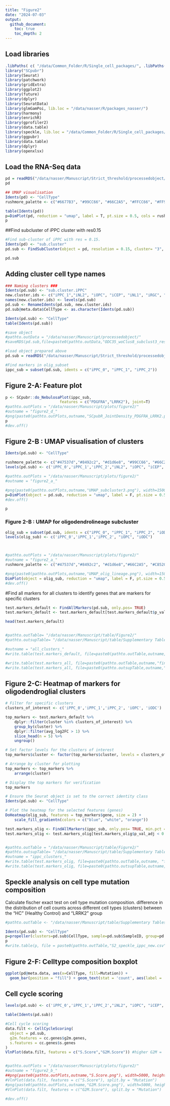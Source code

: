 ```yaml
---
title: "Figure2"
date: "2024-07-03"
output: 
  github_document:
    toc: true
    toc_depth: 2
---
```


## Load libraries

```r
.libPaths( c( "/data/Common_Folder/R/Single_cell_packages/", .libPaths()) )
library("SCpubr")
library(Seurat)
library(patchwork)
library(gridExtra)
library(ggplot2)
library(future)
library(dplyr)
library(SeuratData)
library(glmGamPoi, lib.loc = "/data/nasser/R/packages_nasser/")
library(harmony)
library(enrichR)
library(gprofiler2)
library(data.table) 
library(speckle, lib.loc = "/data/Common_Folder/R/Single_cell_packages/")
library(ggpubr)
library(data.table)
library(dplyr)
library(openxlsx)

```

## Load the RNA-Seq data

```r
pd = readRDS("/data/nasser/Manuscript/Strict_threshold/processedobject/ODC35_woClus8_subclust3_res0.15_NK")
pd
```

```r
## UMAP visualisation
Idents(pd) <- "CellType"
rushmore_palette <- c("#6677B3", "#99CC66", "#66C2A5", "#FFCC66", "#FF9933", "#FF9999", "#C85200", "#B3B3B3", "#999999", "#666666")

table(Idents(pd))
p=DimPlot(pd, reduction = "umap", label = T, pt.size = 0.5, cols = rushmore_palette) 
p
```

##Find subcluster of iPPC cluster with res0.15

```r
#Find sub-cluster of iPPC with res = 0.15. 
Idents(pd) <- "sub.cluster"
pd.sub <- FindSubCluster(object = pd, resolution = 0.15, cluster= "3", graph.name = "SCT_nn", subcluster.name = "sub.cluster.iPPC") 

pd.sub
```

## Adding cluster cell type names

```r
### Naming clusters ###
Idents(pd.sub) <- "sub.cluster.iPPC"
new.cluster.ids <- c("iPPC_1","iNL2", "iOPC", "iCEP", "iNL1", "iRGC", "iPPC_0" , "iODC", "iINPC", "iPPC_2")
names(new.cluster.ids) <- levels(pd.sub)
pd.sub <- RenameIdents(pd.sub, new.cluster.ids)
pd.sub@meta.data$CellType <- as.character(Idents(pd.sub))

Idents(pd.sub) <- "CellType"
table(Idents(pd.sub))

#save object
#pathto.outData = "/data/nasser/Manuscript/processedobject/"
#saveRDS(pd.sub,file=paste0(pathto.outData,"ODC35_woClus8_subclust3_res0.15_NK"))

```

```r
#load object prepared above
pd.sub = readRDS("/data/nasser/Manuscript/Strict_threshold/processedobject/ODC35_woClus8_subclust3_res0.15_NK")
```

```r
#Find markers in olig_subset 
ippc_sub = subset(pd.sub, idents = c("iPPC_0", "iPPC_1", "iPPC_2"))
```

## Figure 2-A: Feature plot

```r
p <- SCpubr::do_NebulosaPlot(ippc_sub,
                        features = c("PDGFRA","LRRK2"), joint=T)
#pathto.outPlots = "/data/nasser/Manuscript/plots/figure2/"
#outname = "figure2_d_"
#png(paste0(pathto.outPlots,outname,"SCpubR_JointDensity_PDGFRA_LRRK2.png"), width=5000, height=3000, res = 300)
p
#dev.off()
```

## Figure 2-B : UMAP visualisation of clusters

```r
Idents(pd.sub) <- "CellType"

rushmore_palette <- c("#47537d","#8492c2", "#d1d6e8", "#99CC66", "#66C2A5", "#FFCC66", "#FF9933", "#FF9999", "#C85200", "#B3B3B3")
levels(pd.sub) <- c('iPPC_0','iPPC_1','iPPC_2',"iNL2", "iOPC", "iCEP", "iNL1", "iRGC", "iODC", "iINPC")

#pathto.outPlots = "/data/nasser/Manuscript/plots/figure2/"
#outname = "figure2_a_"

#png(paste0(pathto.outPlots,outname,"UMAP_subcluster3.png"), width=1500, height=1000,res = 300)
p=DimPlot(object = pd.sub, reduction = "umap", label = F, pt.size = 0.5, cols = rushmore_palette) 
#dev.off()

p

```

<!-- ## Supplementary table S2 - excluding sample 8 + iPPC cell types -->

<!-- ```{r} -->

<!-- # Extract metadata -->

<!-- md <- pd.sub@meta.data %>% as.data.table() -->

<!-- # Calculate cell numbers and percentages for each cluster -->

<!-- cell_counts_f <- md[, .N, by = c("CellType")] -->

<!-- total_cells <- sum(cell_counts_f$N) -->

<!-- cell_counts_f$Percentage <- (cell_counts_f$N / total_cells) * 100 -->

<!-- # Calculate cell numbers and percentages for each cluster and mutation -->

<!-- cell_counts_fm <- md[, .N, by = c("CellType", "Mutation")] -->

<!-- total_cells <- sum(cell_counts_fm$N) -->

<!-- cell_counts_fm$Percentage <- (cell_counts_fm$N / total_cells) * 100 -->

<!-- # Pivot table to get LRRK2 and HC percentages -->

<!-- cell_counts_pivot <- dcast(cell_counts_fm, CellType ~ Mutation, value.var = "N") -->

<!-- cell_counts_pivot[, `:=`(LRRK2_Percentage = (LRRK2 / total_cells) * 100, HC_Percentage = (HC / total_cells) * 100)] -->

<!-- # Combine the data into the final table -->

<!-- final_table <- merge(cell_counts_f, cell_counts_pivot, by = "CellType") -->

<!-- final_table <- final_table[, .(CellType, N, Percentage, LRRK2, LRRK2_Percentage, HC, HC_Percentage)] -->

<!-- # Rename columns to match the desired structure -->

<!-- colnames(final_table) <- c("Celltype", "N", "Percentage", "LRRK2", "Percentage", "HC", "Percentage") -->

<!-- # Create a new workbook and add a worksheet -->

<!-- wb <- createWorkbook() -->

<!-- addWorksheet(wb, "Sheet1") -->

<!-- # Write the data to the worksheet -->

<!-- writeData(wb, "Sheet1", final_table, startRow = 3, startCol = 2) -->

<!-- # Add bold titles with the same font size and style -->

<!-- header_style <- createStyle(fontSize = 12, fontName = "Calibri", textDecoration = "bold") -->

<!-- addStyle(wb, "Sheet1", header_style, rows = 3, cols = 2:8, gridExpand = TRUE) -->

<!-- pathto.outTable <- "/data/nasser/Manuscript/table/Supplementary Tables/" -->

<!-- saveWorkbook(wb,  file = paste0(pathto.outTable,"Sup2_excl8_ippc.xlsx"), overwrite = TRUE) -->

<!-- ``` -->

### Figure 2-B : UMAP for oligodendrolineage subcluster

```r
olig_sub = subset(pd.sub, idents = c("iPPC_0", "iPPC_1", "iPPC_2", "iODC", "iOPC"))
levels(olig_sub) <- c('iPPC_0','iPPC_1','iPPC_2', "iOPC", "iODC")



#pathto.outPlots = "/data/nasser/Manuscript/plots/figure2/"
#outname = "figure2_a_"
rushmore_palette <- c("#47537d","#8492c2", "#d1d6e8","#66C2A5", "#C85200")

#png(paste0(pathto.outPlots,outname,"UMAP_olig_lineage.png"), width=1500, height=1000,res = 300)
DimPlot(object = olig_sub, reduction = "umap", label = F, pt.size = 0.5, cols = rushmore_palette) 
#dev.off()
```

#Find all markers for all clusters to identify genes that are markers for specific clusters

```r

test.markers_default <- FindAllMarkers(pd.sub, only.pos= TRUE)
test.markers_default <- test.markers_default[test.markers_default$p_val_adj < 0.05, ]

head(test.markers_default)


#pathto.outTable= "/data/nasser/Manuscript/table/Figure2/"
#pathto.outsupTable= "/data/nasser/Manuscript/table/Supplementary Tables/"

#outname = "all_clusters_"
#write.table(test.markers_default, file=paste0(pathto.outTable,outname,"findallmarkers_default.csv"), sep=",", quote = F)

#write.table(test.markers_all, file=paste0(pathto.outTable,outname,"findallmarkers_minpct02.csv"), sep=",", quote = F)
#write.table(test.markers_all, file=paste0(pathto.outsupTable,outname,"findallmarkers_minpct02.csv"), sep=",", quote = F)

```

## Figure 2-C: Heatmap of markers for oligodendroglial clusters

```r
# Filter for specific clusters
clusters_of_interest <- c('iPPC_0','iPPC_1','iPPC_2', 'iOPC', 'iODC')

top_markers <- test.markers_default %>%
    dplyr::filter(cluster %in% clusters_of_interest) %>%
    group_by(cluster) %>%
    dplyr::filter(avg_log2FC > 1) %>%
    slice_head(n = 5) %>%
    ungroup()

# Set factor levels for the clusters of interest
top_markers$cluster <- factor(top_markers$cluster, levels = clusters_of_interest)

# Arrange by cluster for plotting
top_markers <- top_markers %>%
    arrange(cluster)

# Display the top markers for verification
top_markers

# Ensure the Seurat object is set to the correct identity class
Idents(pd.sub) <- "CellType"

# Plot the heatmap for the selected features (genes)
DoHeatmap(olig_sub, features = top_markers$gene, size = 2) + 
    scale_fill_gradientn(colors = c("blue", "white", "orange"))


```

```r


test.markers_olig <- FindAllMarkers(ippc_sub, only.pos= TRUE, min.pct =0.1, logfc.threshold=0.1, min.diff.pct = 0.2)
test.markers_olig <- test.markers_olig[test.markers_olig$p_val_adj < 0.05, ]


#pathto.outTable = "/data/nasser/Manuscript/table/Figure2/"
#pathto.outsupTable= "/data/nasser/Manuscript/table/Supplementary Tables/"
#outname = "ippc_clusters_"
#write.table(test.markers_olig, file=paste0(pathto.outTable,outname, "findallmarkers_minpco0.1_log0.1_diffpct0.2.csv"), sep=",", quote = F)
#write.table(test.markers_olig, file=paste0(pathto.outsupTable,outname, "findallmarkers_minpco0.1_log0.1_diffpct0.2.csv"), sep=",", quote = F)


```

<!-- ```{r} -->

<!-- # top markers for ippc cluster -->

<!-- top_markers_ippc <- test.markers_olig %>% -->

<!--     group_by(cluster) %>% -->

<!--     dplyr::filter(avg_log2FC > 1) %>% -->

<!--     slice_head(n = 8) %>% -->

<!--     ungroup() -> top10 -->

<!-- levels_order <- c('iPPC_0','iPPC_1','iPPC_2') -->

<!-- top_markers_ippc$cluster <- factor(top_markers_ippc$cluster, levels = levels_order) -->

<!-- top10 <- top_markers_ippc %>% -->

<!--     arrange(cluster) -->

<!-- ippc_sub@active.ident <- factor(x = ippc_sub@active.ident, levels = levels_order) -->

<!-- #do_ExpressionHeatmap(ippc_sub, features = top10$gene, cluster= T, font.size    = 8, flip=F,viridis.direction=-1, ) -->

<!-- #pathto.outPlots = "/data/nasser/Manuscript/plots/figure2/" -->

<!-- #outname = "figure2_c_" -->

<!-- #png(paste0(pathto.outPlots,outname,"heatmap_subcluster3_new.png"), width=2000, height=2000,res = 300) -->

<!-- DoHeatmap(ippc_sub, features = top10$gene, size = 4, disp.max = 2)+ scale_fill_gradientn(colors = c("blue", "white", "orange")) -->

<!-- #dev.off() -->

<!-- p -->

<!-- ``` -->

## Speckle analysis on cell type mutation composition

Calculate fischer exact test on cell type mutation composition. difference in the distribution of cell counts across different cell types (clusters) between the "HC" (Healthy Control) and "LRRK2" group

```r

#pathto.outTable <- "/data/nasser/Manuscript/table/Supplementary Tables/"

Idents(pd.sub) <- "CellType"
p=propeller(clusters=pd.sub$CellType, sample=pd.sub$SampleID, group=pd.sub$Mutation)
p
#write.table(p, file = paste0(pathto.outTable,"S2_speckle_ippc_new.csv"), quote = F, sep = ",", row.names = T)

```

## Figure 2-F: Celltype composition boxplot

```r
ggplot(pd@meta.data, aes(x=CellType, fill=Mutation)) + 
  geom_bar(position = "fill") + geom_text(stat = 'count', aes(label = ..count..), position = position_fill(vjust = 0.5)) + RotatedAxis() + theme_classic()
```

## Cell cycle scoring

```r
levels(pd.sub) <- c('iPPC_0','iPPC_1','iPPC_2',"iNL2", "iOPC", "iCEP", "iNL1", "iRGC", "iODC", "iINPC")

table(Idents(pd.sub))

#Cell cycle scoring 
data.filt <- CellCycleScoring(
  object = pd.sub,
  g2m.features = cc.genes$g2m.genes,
  s.features = cc.genes$s.genes
)
VlnPlot(data.filt, features = c("S.Score","G2M.Score")) #higher G2M =  more actively dividing cells and higher S = more actively replicating DNA for following divisions


#pathto.outPlots = "/data/nasser/Manuscript/plots/figure2/"
#outname = "figure2_b_"
##png(paste0(pathto.outPlots,outname,"S.Score.png"), width=5000, height=3000, res = 300)
#VlnPlot(data.filt, features = c("S.Score"), split.by = "Mutation") 
#png(paste0(pathto.outPlots,outname,"G2M.Score.png"), width=5000, height=3000, res = 300)
#VlnPlot(data.filt, features = c("G2M.Score"), split.by = "Mutation") 

#dev.off()
```

<!-- #Enriched expression of cell cycle related genes -->

<!-- ```{r} -->

<!-- #Enriched expressio of cell cycle related genes -->

<!-- genes_dotPlot <- rev(unique(c( "PDGFRA", "LRRK2", "TOP2A","MKI67"))) -->

<!-- #levels(oligo_subset) <- c('2_0','2_2','3_0', '3_1', '3_2','3_3','6') -->

<!-- # Filter the dataframe if they are in findmarkers -->

<!-- genes_in_test_markers <- test.markers %>% -->

<!--   filter(gene %in% genes_dotPlot) -->

<!-- genes_in_test_markers -->

<!-- # Extract unique genes from the dataframe -->

<!-- unique_genes <- unique(genes_in_test_markers$gene) -->

<!-- # Check which genes in genes_dotPlot are present in unique_genes -->

<!-- genes_present <- genes_dotPlot %in% unique_genes -->

<!-- # Determine if all genes are present -->

<!-- all_present <- all(genes_present) -->

<!-- # Identify missing genes if any -->

<!-- missing_genes <- genes_dotPlot[!genes_present] -->

<!-- # Output the result -->

<!-- if (all_present) { -->

<!--   print(TRUE) -->

<!-- } else { -->

<!--   print(FALSE) -->

<!--   print(missing_genes) -->

<!-- } -->

<!-- #pathto.outPlots = "/data/nasser/Manuscript/plots/figure2/" -->

<!-- #outname = "figure2_b_" -->

<!-- #png(paste0(pathto.outPlots,outname,"Dotplot_markers.png"), width=5000, height=3000, res = 300) -->

<!-- DotPlot(pd.sub, assay = "RNA", features = (genes_dotPlot), dot.min = 0.3, cols=c( "blue", "red")) + scale_colour_gradient2(low="steelblue", mid="lightgrey", high="red") +RotatedAxis() -->

<!-- #dev.off() -->

<!-- ``` -->
